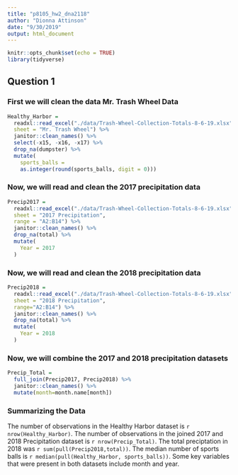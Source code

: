 ```yaml
---
title: "p8105_hw2_dna2118"
author: "Dionna Attinson"
date: "9/30/2019"
output: html_document
---
```


```r
knitr::opts_chunk$set(echo = TRUE)
library(tidyverse)
```
## Question 1

### First we will clean the data Mr. Trash Wheel Data
```r
Healthy_Harbor = 
  readxl::read_excel("./data/Trash-Wheel-Collection-Totals-8-6-19.xlsx",
  sheet = "Mr. Trash Wheel") %>% 
  janitor::clean_names() %>% 
  select(-x15, -x16, -x17) %>% 
  drop_na(dumpster) %>% 
  mutate(
    sports_balls = 
    as.integer(round(sports_balls, digit = 0)))
```
### Now, we will read and clean the 2017 precipitation data 
```r
Precip2017 = 
  readxl::read_excel("./data/Trash-Wheel-Collection-Totals-8-6-19.xlsx",
  sheet = "2017 Precipitation",  
  range = "A2:B14") %>% 
  janitor::clean_names() %>% 
  drop_na(total) %>% 
  mutate(
    Year = 2017
  )
```
### Now, we will read and clean the 2018 precipitation data 
```r
Precip2018 = 
  readxl::read_excel("./data/Trash-Wheel-Collection-Totals-8-6-19.xlsx",
  sheet = "2018 Precipitation",
  range="A2:B14") %>% 
  janitor::clean_names() %>% 
  drop_na(total) %>% 
  mutate(
    Year = 2018
  )
```
### Now, we will combine the 2017 and 2018 precipitation datasets 
```r
Precip_Total = 
  full_join(Precip2017, Precip2018) %>% 
  janitor::clean_names() %>% 
  mutate(month=month.name[month])
```
### Summarizing the Data
The number of observations in the Healthy Harbor dataset is `r nrow(Healthy_Harbor)`. The number of observations in the joined 2017 and 2018 Precipitation dataset is `r nrow(Precip_Total)`. The total preciptation in 2018 was `r sum(pull(Precip2018,total))`. The median number of sports balls is `r median(pull(Healthy_Harbor, sports_balls))`. Some key variables that were present in both datasets include month and year. 